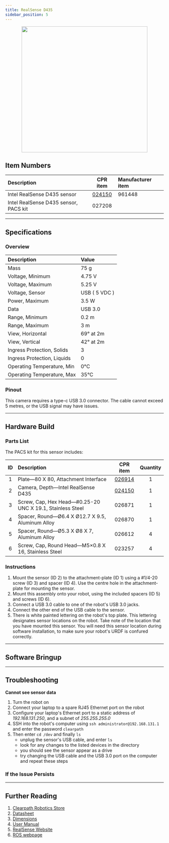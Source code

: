```yaml
---
title: RealSense D435
sidebar_position: 5
---
```



<center>
  <img
    src="/img/sensor_realsense_d435_1.jpg"
    width="400"
  />
</center>

<Safety />

## Item Numbers

| Description                           |                       CPR item                       | Manufacturer item |
| :------------------------------------ | :--------------------------------------------------: | :---------------- |
| Intel RealSense D435 sensor           | [024150](/assets/clearpath_robotics_024150-TDS1.pdf) | 961448            |
| Intel RealSense D435 sensor, PACS kit |                        027208                        |                   |

---

## Specifications

### Overview

| Description                 | Value         |
| :-------------------------- | :------------ |
| Mass                        | 75 g          |
| Voltage, Minimum            | 4.75 V        |
| Voltage, Maximum            | 5.25 V        |
| Voltage, Sensor             | USB ( 5 VDC ) |
| Power, Maximum              | 3.5 W         |
| Data                        | USB 3.0       |
| Range, Minimum              | 0.2 m         |
| Range, Maximum              | 3 m           |
| View, Horizontal            | 69° at 2m     |
| View, Vertical              | 42° at 2m     |
| Ingress Protection, Solids  | 3             |
| Ingress Protection, Liquids | 0             |
| Operating Temperature, Min  | 0°C           |
| Operating Temperature, Max  | 35°C          |

### Pinout

This camera requires a type-c USB 3.0 connector.
The cable cannot exceed 5 metres, or the USB signal may have issues.

---

## Hardware Build

### Parts List

The PACS kit for this sensor includes:

| ID  | Description                                               |                       CPR item                       | Quantity |
| :-: | :-------------------------------------------------------- | :--------------------------------------------------: | :------: |
|  1  | Plate—80 X 80, Attachment Interface                       |   [026914](/assets/clearpath_robotics_026914.pdf)    |    1     |
|  2  | Camera, Depth—Intel RealSense D435                        | [024150](/assets/clearpath_robotics_024150-TDS1.pdf) |    1     |
|  3  | Screw, Cap, Hex Head—#0.25-20 UNC X 19.1, Stainless Steel |                        026871                        |    1     |
|  4  | Spacer, Round—Ø6.4 X Ø12.7 X 9.5, Aluminum Alloy          |                        026870                        |    1     |
|  5  | Spacer, Round—Ø5.3 X Ø8 X 7, Aluminum Alloy               |                        026612                        |    4     |
|  6  | Screw, Cap, Round Head—M5×0.8 X 16, Stainless Steel       |                        023257                        |    4     |

### Instructions

1.  Mount the sensor (ID 2) to the attachment-plate (ID 1) using a #1/4-20 screw (ID 3) and spacer (ID 4).
    Use the centre hole in the attachment-plate for mounting the sensor.
2.  Mount this assembly onto your robot, using the included spacers (ID 5) and screws (ID 6).
3.  Connect a USB 3.0 cable to one of the robot's USB 3.0 jacks.
4.  Connect the other end of the USB cable to the sensor.
5.  There is white painted lettering on the robot's top plate.
    This lettering designates sensor locations on the robot.
    Take note of the location that you have mounted this sensor.
    You will need this sensor location during software installation, to make sure your robot's URDF is confured correctly.

---

## Software Bringup

<SoftwareBringup />

---

## Troubleshooting

**Cannot see sensor data**

1.  Turn the robot on
2.  Connect your laptop to a spare RJ45 Ethernet port on the robot
3.  Configure your laptop's Ethernet port to a static address of _192.168.131.250_, and a subnet of _255.255.255.0_
4.  SSH into the robot's computer using `ssh administrator@192.168.131.1` and enter the password `clearpath`
5.  Then enter `cd /dev` and finally `ls`
    - unplug the sensor's USB cable, and enter `ls`
    - look for any changes to the listed devices in the directory
    - you should see the sensor appear as a drive
    - try changing the USB cable and the USB 3.0 port on the computer and repeat these steps

### If the Issue Persists

<Support />

---

## Further Reading

1.  [Clearpath Robotics Store](https://store.clearpathrobotics.com/collections/vision/products/intel-realsense-d435)
2.  [Datasheet](/assets/clearpath_robotics_024150-TDS1.pdf)
3.  [Dimensions](/assets/clearpath_robotics_024150-TDS3.pdf)
4.  [User Manual](/assets/clearpath_robotics_019645-TDS2.pdf)
5.  [RealSense Website](https://www.intelrealsense.com/depth-camera-d435/)
6.  [ROS webpage](http://wiki.ros.org/RealSense)
